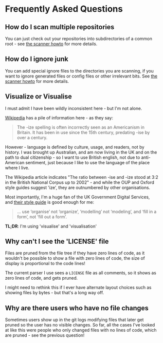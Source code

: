 # Frequently Asked Questions

## How do I scan multiple repositories

You can just check out your repositories into subdirectories of a common root - see [the scanner howto](/tools/scanner/howto#handling-multiple-repositories) for more details.

## How do I ignore junk

You can add special ignore files to the directories you are scanning, if you want to ignore generated files or config files or other irrelevant bits.  See [the scanner howto](/tools/scanner/howto#ignoring-files) for more details.

## Visualize or Visualise

I must admit I have been wildly inconsistent here - but I'm not alone.

[Wikipedia](https://en.wikipedia.org/wiki/American_and_British_English_spelling_differences#-ise.2C_-ize_.28-isation.2C_-ization.29) has a pile of information here - as they say:

> The -ize spelling is often incorrectly seen as an Americanism in Britain. It has been in use since the 15th century, predating -ise by over a century.

However - language is defined by culture, usage, and readers, not by history.  I was brought up Australian, and am now living in the UK and on the path to dual citizenship - so I want to use British english, not due to anti-American sentiment, just because I like to use the language of the place where I live.

The Wikipedia article indicates "The ratio between -ise and -ize stood at 3:2 in the British National Corpus up to 2002" - and while the OUP and Oxford style guides suggest 'ize', they are outnumbered by other organisations.

Most importantly, I'm a huge fan of the UK Government Digital Services, and [their style guide](https://www.gov.uk/guidance/style-guide/a-to-z-of-gov-uk-style#american-and-uk-english) is good enough for me:

> ... use ‘organise’ not ‘organize’, ‘modelling’ not ‘modeling’, and ‘fill in a form’, not ‘fill out a form’.

**TL;DR**: I'm using 'visualise' and 'visualisation'

## Why can't I see the 'LICENSE' file

Files are pruned from the file tree if they have zero lines of code, as it wouldn't be possible to show a file with zero lines of code, the size of display is proportional to the code lines!

The current parser I use sees a `LICENSE` file as all comments, so it shows as zero lines of code, and gets pruned.

I might need to rethink this if I ever have alternate layout choices such as showing files by bytes - but that's a long way off.

## Why are there users who have no file changes

Sometimes users show up in the git logs modifying files that later get pruned so the user has no visible changes.  So far, all the cases I've looked at like this were people who only changed files with no lines of code, which are pruned - see the previous question!
